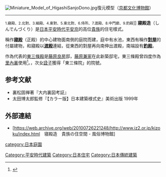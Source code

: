 [[File:Miniature_Model_of_HigashiSanjoDono.jpg|thumb]]復元模型（[[京都文化博物館|京都文化博物館]]）
----
<small>1.寢殿、2.北對、3.細殿、4.東對、5.東北對、6.侍所、7.渡殿、8.中門廊、9.釣殿</small>]]
'''寢殿造'''（しんでんづくり）是[[日本|日本]][[平安時代|平安時代]][[平安京|平安京]]的高位[[貴族|貴族]]的住宅樣式。

稱作'''[[寢殿|寢殿]]'''（正殿）的中心建物面南側的庭院而建，庭中有水池，東西有稱作'''[[對屋|對屋]]'''的付屬建物，和寢殿以'''[[渡殿|渡殿]]'''連結，從東西的對屋再向南伸出渡殿，南端設有'''[[釣殿|釣殿]]'''。

作為代表的[[東三條殿|東三條殿]]是[[藤原良房|藤原良房]]邸，[[藤原兼家|藤原兼家]]在此新築邸宅，東三條殿曾四度作為[[里內裏|里內裏]]使用<ref>{{Cite web |url=http://www.bb.em-net.ne.jp/~maccafushigi/mac/15-1.htm |title=存档副本 |access-date=2015-10-21 |archive-date=2018-03-28 |archive-url=https://web.archive.org/web/20180328174050/http://www.bb.em-net.ne.jp/~maccafushigi/mac/15-1.htm |dead-url=no }}</ref>。{{fact|日後兼家本人也被稱作「東三條殿」}}，次女[[藤原詮子|詮子]]獲得「東三條院」的院號。

== 参考文献 ==
{{reflist}}
*裏松固禅著『大内裏図考証』
*太田博太郎監修『【カラー版】日本建築様式史』美術出版 1999年

==外部連結==
*[https://web.archive.org/web/20100726221248/http://www.iz2.or.jp/kizoku/index.html　寝殿造　貴族の住空間 - 風俗博物館]

{{日式建筑元素}}
{{Authority control}}
{{DEFAULTSORT:Shinden Zukuri}}
[[Category:平安時代建築|Category:平安時代建築]]
[[category:日本庭園|category:日本庭園]]
[[Category:日本住宅|Category:日本住宅]]
[[Category:日本傳統建築|Category:日本傳統建築]]